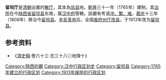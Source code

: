 '''留坝厅'''是[[清朝|清朝]]设置的[[散厅|散厅]]，其本為[[凤县|凤县]]地。[[乾隆|乾隆]]三十一年（1765年）建制，其[[治所|治所]]在今[[陕西省|陕西省]][[留坝县|留坝县]]东南，属[[汉中府|汉中府]]管轄。該廳有考语[[衝繁疲難|冲、繁、难]]。[[嘉庆|嘉庆]]十三年（1808年）移治今[[留坝县|留坝县]]。[[辛亥革命|辛亥革命]]后，全国[[废府州厅改县|废府州厅改县]]，于1913年改为[[留坝县|留坝县]]。

== 参考资料 ==
*《[[清史稿|清史稿]]·卷六十三·志三十八◎地理十》
{{清朝行政区划小作品}}
{{DEFAULTSORT:L}}
[[Category:陝西的廳|Category:陝西的廳]]
[[Category:汉中行政区划史|Category:汉中行政区划史]]
[[Category:留坝县|Category:留坝县]]
[[Category:1765年建立的行政区划|Category:1765年建立的行政区划]]
[[Category:1913年废除的行政区划|Category:1913年废除的行政区划]]